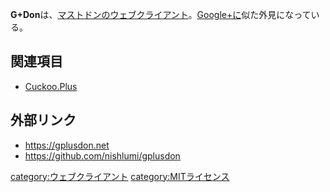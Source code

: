 {{stub}}
'''G+Don'''は、[[Mastodon|マストドン]]のウェブクライアント。[[Google+]]に似た外見になっている。

==関連項目==
* [[Cuckoo.Plus]]

==外部リンク==
* https://gplusdon.net
* https://github.com/nishlumi/gplusdon

{{DEFAULTSORT:gplusdon}}
[[category:ウェブクライアント]]
[[category:MITライセンス]]
